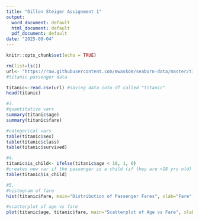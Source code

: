 ---
title: "Dillon Steiger Assignment 1"
output:
  word_document: default
  html_document: default
  pdf_document: default
date: "2025-09-04"
---

```{r setup, include=FALSE}
knitr::opts_chunk$set(echo = TRUE)
```

```{r}
rm(list=ls())
url<- "https://raw.githubusercontent.com/mwaskom/seaborn-data/master/titanic.csv"
#titanic passenger data

titanic<-read.csv(url) #saving data into df called "titanic"
head(titanic)

#3.
#quantitative vars
summary(titanic$age)
summary(titanic$fare)

#categorical vars
table(titanic$sex)
table(titanic$class)
table(titanic$survived)

#4.
titanic$is_child<- ifelse(titanic$age < 18, 1, 0)
#creates new var if the passenger is a child (if they are <18 yrs old)
table(titanic$is_child)

#5.
#histogram of fare
hist(titanic$fare, main="Distribution of Passenger Fares", xlab="Fare", col="blue")

#scatterplot of age vs fare
plot(titanic$age, titanic$fare, main="Scatterplot of Age vs Fare", xlab="Age", ylab="Fare", col="blue", pch=19)

```
